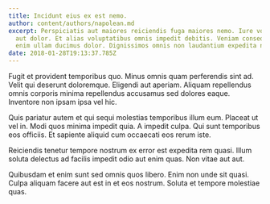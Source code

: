 ```yaml
---
title: Incidunt eius ex est nemo.
author: content/authors/napolean.md
excerpt: Perspiciatis aut maiores reiciendis fuga maiores nemo. Iure voluptates
  aut dolor. Et alias voluptatibus omnis impedit debitis. Veniam consequatur
  enim ullam ducimus dolor. Dignissimos omnis non laudantium expedita nisi est.
date: 2018-01-28T19:13:37.785Z
---
```

Fugit et provident temporibus quo. Minus omnis quam perferendis sint ad. Velit qui deserunt doloremque. Eligendi aut aperiam. Aliquam repellendus omnis corporis minima repellendus accusamus sed dolores eaque. Inventore non ipsam ipsa vel hic.
 Quis pariatur autem et qui sequi molestias temporibus illum eum. Placeat ut vel in. Modi quos minima impedit quia. A impedit culpa. Qui sunt temporibus eos officiis. Et sapiente aliquid cum occaecati eos rerum iste.
 Reiciendis tenetur tempore nostrum ex error est expedita rem quasi. Illum soluta delectus ad facilis impedit odio aut enim quas. Non vitae aut aut.
 Quibusdam et enim sunt sed omnis quos libero. Enim non unde sit quasi. Culpa aliquam facere aut est in et eos nostrum. Soluta et tempore molestiae quas.
